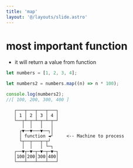 ```yaml
---
title: 'map'
layout: '@/layouts/slide.astro'
---
```


# most important function
* it will return a value from function

```javascript
let numbers = [1, 2, 3, 4];

let numbers2 = numbers.map((n) => n * 100);

console.log(numbers2);
//[ 100, 200, 300, 400 ]
```

```
   ┌───┬───┬───┬───┐  
   │ 1 │ 2 │ 3 │ 4 │  
   └──┬┴─┬─┴─┬─┴─┬─┘  
      │  │   │   │    
     ┌▼──▼───▼──┐│    
     │ function ◄┘     <-- Machine to process
     └┬──┬───┬─┬┘     
      │  │   │ └─┐    
   ┌──▼┬─▼─┬─▼─┬─▼─┐  
   │100│200│300│400│  
   └───┴───┴───┴───┘  
```
